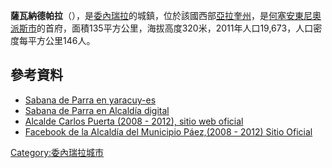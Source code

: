 {{Coord|10|7|31|N|69|2|6|W|display=title}}

'''薩瓦納德帕拉'''（{{lang-es|Sabana de Parra}}），是[[委內瑞拉|委內瑞拉]]的城鎮，位於該國西部[[亞拉奎州|亞拉奎州]]，是[[何塞安東尼奧派斯市|何塞安東尼奧派斯市]]的首府，面積135平方公里，海拔高度320米，2011年人口19,673，人口密度每平方公里146人。

==參考資料==
* [https://web.archive.org/web/20130222030647/http://www.yaracuy-es.com/SB%20de%20Parra.html Sabana de Parra en yaracuy-es]
* [http://joseantoniopaez-yaracuy.gob.ve/ Sabana de Parra en Alcaldía digital]{{dead link|date=2018年1月 |bot=InternetArchiveBot |fix-attempted=yes }}
* [http://Carlospuerta.psuv.org.ve/ Alcalde Carlos Puerta (2008 - 2012), sitio web oficial ] {{Wayback|url=http://carlospuerta.psuv.org.ve/ |date=20190608235603 }}
* [http://www.facebook.com/profile.php?id=1572986751/ Facebook de la Alcaldía del Municipio Páez,(2008 - 2012) Sitio Oficial]{{dead link|date=2018年1月 |bot=InternetArchiveBot |fix-attempted=yes }}

{{Venezuela-geo-stub}}
[[Category:委內瑞拉城市|Category:委內瑞拉城市]]